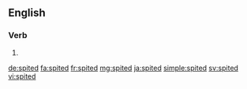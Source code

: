 ==English==

===Verb===
{{head|en}}

# {{en-past of|spite}}

[[de:spited]]
[[fa:spited]]
[[fr:spited]]
[[mg:spited]]
[[ja:spited]]
[[simple:spited]]
[[sv:spited]]
[[vi:spited]]